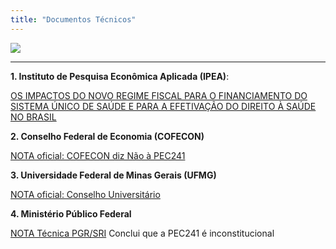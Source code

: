 ```yaml
---
title: "Documentos Técnicos"
---
```


![](images/PEC241.png)  

***

**1. Instituto de Pesquisa Econômica Aplicada (IPEA)**:

[OS IMPACTOS DO NOVO REGIME FISCAL PARA O FINANCIAMENTO DO SISTEMA ÚNICO DE SAÚDE E
PARA A EFETIVAÇÃO DO DIREITO À SAÚDE NO BRASIL](docs/nota_ipea.pdf)

**2. Conselho Federal de Economia (COFECON)**

[NOTA oficial: COFECON diz Não à PEC241](docs/nota_COFECON.pdf)

**3. Universidade Federal de Minas Gerais (UFMG)**

[NOTA oficial: Conselho Universitário](docs/nota_UFMG.jpg)

**4. Ministério Público Federal **

[NOTA Técnica PGR/SRI](docs/nota_PGR_2016.pdf)
Conclui que a PEC241 é inconstitucional

